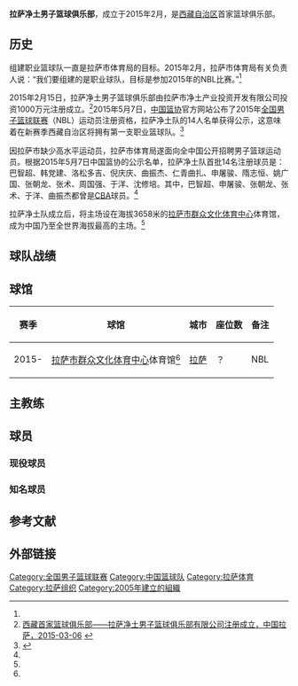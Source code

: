 {{Infobox CBA club
| 全称= 拉萨净土男子篮球俱乐部
| color1=
| color2=
| 会徽 = 
| 简称 = 拉萨净土
| 球队冠名 =
| 成立时间 = 2015年2月
| 解散时间 =
| 球队历史 = 
| 城市 = [[拉萨市|拉萨市]]
| 球馆 = [[拉萨市群众文化体育中心|拉萨市群众文化体育中心]]体育馆
| 座位 = 
| 拥有者 = 拉萨市体育局
| 董事长 = 
| 总经理 = 
| 主教练 = 
| 球队颜色 =
| 啦啦队 =
| 吉祥物 =
| 联赛 =[[全国男子篮球联赛|全国男子篮球联赛]]
| 夺冠 =
| 网站 =
| current =2015年NBL联赛
}}
'''拉萨净土男子篮球俱乐部'''，成立于2015年2月，是[[西藏自治区|西藏自治区]]首家篮球俱乐部。

==历史==
组建职业篮球队一直是拉萨市体育局的目标。2015年2月，拉萨市体育局有关负责人说：“我们要组建的是职业球队，目标是参加2015年的NBL比赛。”<ref name=gczw/>

2015年2月15日，拉萨净土男子篮球俱乐部由拉萨市净土产业投资开发有限公司投资1000万元注册成立。<ref>[http://www.lasa.gov.cn/Item/76196.aspx 西藏首家篮球俱乐部——拉萨净土男子篮球俱乐部有限公司注册成立，中国拉萨，2015-03-06] {{webarchive|url=https://web.archive.org/web/20150518194303/http://www.lasa.gov.cn/Item/76196.aspx |date=2015-05-18 }}</ref>2015年5月7日，[[中国篮协|中国篮协]]官方网站公布了2015年[[全国男子篮球联赛|全国男子篮球联赛]]（NBL）运动员注册资格，拉萨净土队的14人名单获得公示，这意味着在新赛季西藏自治区将拥有第一支职业篮球队。<ref name=gczw>{{Cite web |url=http://www.guancha.cn/sports/2015_05_12_319236.shtml |title=拉萨净土队成立新赛季将战NBL 主场海拔3685米，观察者网，2015-05-12 |access-date=2015-05-13 |archive-date=2019-08-09 |archive-url=https://web.archive.org/web/20190809192936/http://www.guancha.cn/sports/2015_05_12_319236.shtml |dead-url=no }}</ref>

因拉萨市缺少高水平运动员，拉萨市体育局遂面向全中国公开招聘男子篮球运动员。根据2015年5月7日中国篮协的公示名单，拉萨净土队首批14名注册球员是：巴智超、韩党建、洛松多吉、倪庆庆、曲振杰、仁青曲扎、申屠骏、隋志恒、姚广国、张朝龙、张术、周国强、于洋、沈修培。其中，巴智超、申屠骏、张朝龙、张术、于洋、曲振杰都曾是[[CBA|CBA]]球员。<ref name=gczw/>

拉萨净土队成立后，将主场设在海拔3658米的[[拉萨市群众文化体育中心|拉萨市群众文化体育中心]]体育馆，成为中国乃至全世界海拔最高的主场。<ref name=gczw/>

==球队战绩==

==球馆==
{| class="wikitable"
|-
!赛季
!球馆
!城市
!座位数
!备注
|-
|2015-
|[[拉萨市群众文化体育中心|拉萨市群众文化体育中心]]体育馆<ref name=gczw/>
|[[拉萨|拉萨]]
|？
|NBL
|}

==主教练==

==球员==
===现役球员===
===知名球员===

==参考文献==
{{reflist}}

==外部链接==

{{全国男子篮球联赛}}
[[Category:全国男子篮球联赛|Category:全国男子篮球联赛]]
[[Category:中国篮球队|Category:中国篮球队]]
[[Category:拉萨体育|Category:拉萨体育]]
[[Category:拉萨组织|Category:拉萨组织]]
[[Category:2005年建立的組織|Category:2005年建立的組織]]
